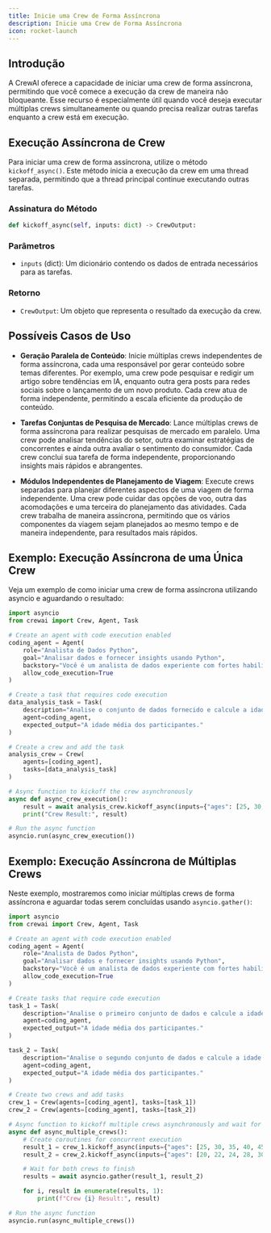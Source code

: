 ```yaml
---
title: Inicie uma Crew de Forma Assíncrona
description: Inicie uma Crew de Forma Assíncrona
icon: rocket-launch
---
```


## Introdução

A CrewAI oferece a capacidade de iniciar uma crew de forma assíncrona, permitindo que você comece a execução da crew de maneira não bloqueante. 
Esse recurso é especialmente útil quando você deseja executar múltiplas crews simultaneamente ou quando precisa realizar outras tarefas enquanto a crew está em execução.

## Execução Assíncrona de Crew

Para iniciar uma crew de forma assíncrona, utilize o método `kickoff_async()`. Este método inicia a execução da crew em uma thread separada, permitindo que a thread principal continue executando outras tarefas.

### Assinatura do Método

```python Code
def kickoff_async(self, inputs: dict) -> CrewOutput:
```

### Parâmetros

- `inputs` (dict): Um dicionário contendo os dados de entrada necessários para as tarefas.

### Retorno

- `CrewOutput`: Um objeto que representa o resultado da execução da crew.

## Possíveis Casos de Uso

- **Geração Paralela de Conteúdo**: Inicie múltiplas crews independentes de forma assíncrona, cada uma responsável por gerar conteúdo sobre temas diferentes. Por exemplo, uma crew pode pesquisar e redigir um artigo sobre tendências em IA, enquanto outra gera posts para redes sociais sobre o lançamento de um novo produto. Cada crew atua de forma independente, permitindo a escala eficiente da produção de conteúdo.

- **Tarefas Conjuntas de Pesquisa de Mercado**: Lance múltiplas crews de forma assíncrona para realizar pesquisas de mercado em paralelo. Uma crew pode analisar tendências do setor, outra examinar estratégias de concorrentes e ainda outra avaliar o sentimento do consumidor. Cada crew conclui sua tarefa de forma independente, proporcionando insights mais rápidos e abrangentes.

- **Módulos Independentes de Planejamento de Viagem**: Execute crews separadas para planejar diferentes aspectos de uma viagem de forma independente. Uma crew pode cuidar das opções de voo, outra das acomodações e uma terceira do planejamento das atividades. Cada crew trabalha de maneira assíncrona, permitindo que os vários componentes da viagem sejam planejados ao mesmo tempo e de maneira independente, para resultados mais rápidos.

## Exemplo: Execução Assíncrona de uma Única Crew

Veja um exemplo de como iniciar uma crew de forma assíncrona utilizando asyncio e aguardando o resultado:

```python Code
import asyncio
from crewai import Crew, Agent, Task

# Create an agent with code execution enabled
coding_agent = Agent(
    role="Analista de Dados Python",
    goal="Analisar dados e fornecer insights usando Python",
    backstory="Você é um analista de dados experiente com fortes habilidades em Python.",
    allow_code_execution=True
)

# Create a task that requires code execution
data_analysis_task = Task(
    description="Analise o conjunto de dados fornecido e calcule a idade média dos participantes. Idades: {ages}",
    agent=coding_agent,
    expected_output="A idade média dos participantes."
)

# Create a crew and add the task
analysis_crew = Crew(
    agents=[coding_agent],
    tasks=[data_analysis_task]
)

# Async function to kickoff the crew asynchronously
async def async_crew_execution():
    result = await analysis_crew.kickoff_async(inputs={"ages": [25, 30, 35, 40, 45]})
    print("Crew Result:", result)

# Run the async function
asyncio.run(async_crew_execution())
```

## Exemplo: Execução Assíncrona de Múltiplas Crews

Neste exemplo, mostraremos como iniciar múltiplas crews de forma assíncrona e aguardar todas serem concluídas usando `asyncio.gather()`:

```python Code
import asyncio
from crewai import Crew, Agent, Task

# Create an agent with code execution enabled
coding_agent = Agent(
    role="Analista de Dados Python",
    goal="Analisar dados e fornecer insights usando Python",
    backstory="Você é um analista de dados experiente com fortes habilidades em Python.",
    allow_code_execution=True
)

# Create tasks that require code execution
task_1 = Task(
    description="Analise o primeiro conjunto de dados e calcule a idade média dos participantes. Idades: {ages}",
    agent=coding_agent,
    expected_output="A idade média dos participantes."
)

task_2 = Task(
    description="Analise o segundo conjunto de dados e calcule a idade média dos participantes. Idades: {ages}",
    agent=coding_agent,
    expected_output="A idade média dos participantes."
)

# Create two crews and add tasks
crew_1 = Crew(agents=[coding_agent], tasks=[task_1])
crew_2 = Crew(agents=[coding_agent], tasks=[task_2])

# Async function to kickoff multiple crews asynchronously and wait for all to finish
async def async_multiple_crews():
    # Create coroutines for concurrent execution
    result_1 = crew_1.kickoff_async(inputs={"ages": [25, 30, 35, 40, 45]})
    result_2 = crew_2.kickoff_async(inputs={"ages": [20, 22, 24, 28, 30]})

    # Wait for both crews to finish
    results = await asyncio.gather(result_1, result_2)

    for i, result in enumerate(results, 1):
        print(f"Crew {i} Result:", result)

# Run the async function
asyncio.run(async_multiple_crews())
```